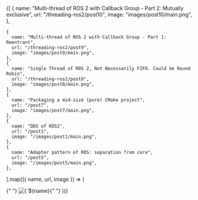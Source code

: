 
<Cards>
  {[
    {
      name: "Multi-thread of ROS 2 with Callback Group - Part 2: Mutually exclusive",
      url: "/threading-ros2/post10",
      image: "images/post10/main.png",
    },

    {
      name: "Multi-thread of ROS 2 with Callback Group - Part 1: Reentrant",
      url: "/threading-ros2/post9",
      image: "images/post9/main.png",
    },
    {
      name: "Single Thread of ROS 2, Not Necessarily FIFO. Could be Round Robin",
      url: "/threading-ros2/post8",
      image: "images/post8/main.png",
    },
    {
      name: "Packaging a mid-size (pure) CMake project",
      url: "/post7",
      image: "images/post7/main.png",
    },
    {
      name: "DDS of ROS2",
      url: "/post1",
      image: "/images/post1/main.png",
    },
    {
      name: "Adapter pattern of ROS: separation from core",
      url: "/post5",
      image: "/images/post5/main.png",
    },

].map(({ name, url, image }) => (

<Card key={name} image arrow target="_blank" title={name} href={url}>
  {" "}
  <img
    src={image}
    alt={`${name} preview`}
    className="object-cover
[aspect-ratio:12/6.3]"
  />{" "}
</Card> ))}

</Cards>
